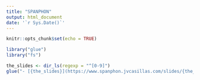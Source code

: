 ```yaml
---
title: "SPANPHON"
output: html_document
date: '`r Sys.Date()`'
---
```


```r
knitr::opts_chunk$set(echo = TRUE)
```

```r
library("glue")
library("fs")

the_slides <- dir_ls(regexp = "^[0-9]")
glue("- [{the_slides}](https://www.spanphon.jvcasillas.com/slides/{the_slides}/index.html)")

```